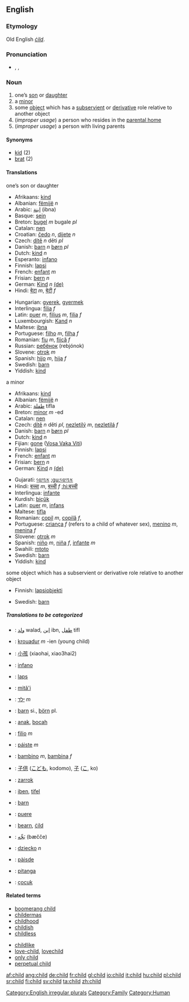 ==English==

===Etymology===
Old English ''[[cild|ċild]]''.

===Pronunciation===
*{{AHD|chīld}}, {{IPA|/ʧaɪld/}}, {{SAMPA|/tSaIld/}}

===Noun===
[[Category:English irregular plurals]]
{{en-noun2|'''child'''|'''[[children]] '''or, obsolete,''' [[childer]]'''}}

# one’s [[son]] or [[daughter]]
# a [[minor]]
#some [[object]] which has a [[subservient]] or [[derivative]] role relative to another object
#(''improper usage'') a person who resides in the [[parental home]]
#(''improper usage'') a person with living parents

====Synonyms====
*[[kid]] (2)
*[[brat]] (2)

====Translations====
;one’s son or daughter
{{top}}
*Afrikaans: [[kind]]
*Albanian: [[fëmijë]] ''n''
*Arabic: [[ابنة]] (ibna)
*Basque: [[sein]]
*Breton: [[bugel]] ''m'' bugale ''pl''
*Catalan: [[nen]]
*Croatian: [[čedo]] ''n'', [[dijete]] ''n''
*Czech: [[dítě]] ''n'' děti ''pl''
*Danish: [[barn]] ''n'' [[børn]] ''pl''
*Dutch: [[kind]] ''n''
*Esperanto: [[infano]]
*Finnish: [[lapsi]]
*French: [[enfant]] ''m''
*Frisian: [[bern]] ''n''
*German: [[Kind]] ''n'' [[:de:Kind|(de)]]
*Hindi: [[बेटा]] ''m'', [[बेटी]] ''f''<!--ref Oxford Hindi-Eng Dict.-->
{{mid}}
*Hungarian: [[gyerek]], [[gyermek]]
*Interlingua: [[filia]] ''f''
*Latin: [[puer]] ''m'', [[filius]] ''m'', [[filia]] ''f''
*Luxembourgish: [[Kand]] ''n''
*Maltese: [[ibna]]
*Portuguese: [[filho]] ''m'', [[filha]] ''f''
*Romanian: [[fiu]] ''m'', [[fiică]] ''f''
*Russian: [[ребёнок]] (rebjónok) {{m}}
*Slovene: [[otrok]] ''m''
*Spanish: [[hijo]] ''m'', [[hija]] ''f''
*Swedish: [[barn]]
*Yiddish: [[kind]]
{{bottom}}

;a minor
{{top}}
*Afrikaans: [[kind]]
*Albanian: [[fëmijë]] ''n''
*Arabic: [[طفلة]] tifla
*Breton: [[minor]] ''m'' -ed
*Catalan: [[nen]]
*Czech: [[dítě]] ''n'' děti ''pl'', [[nezletilý]] ''m'', [[nezletilá]] ''f''
*Danish: [[barn]] ''n'' [[børn]] ''pl''
*Dutch: [[kind]] ''n''
*Fijian: [[gone]] ([[:fj:gone|Vosa Vaka Viti]])
*Finnish: [[lapsi]]
*French: [[enfant]] ''m''
*Frisian: [[bern]] ''n''
*German: [[Kind]] ''n'' [[:de:Kind|(de)]]
{{mid}}
*Gujarati: [[બાળક]] [[:gu:બાળક]]
*Hindi: [[बच्चा]] ''m'', [[बच्ची]] ''f'' [[:hi:बच्ची]]<!--ref Oxford Hindi-Eng Dict.-->
*Interlingua: [[infante]]
*Kurdish: [[biçûk]]
*Latin: [[puer]] ''m'', [[infans]]
*Maltese: [[tifla]]
*Romanian: [[copil]] ''m'', [[copilă]] ''f'',
*Portuguese: [[criança]] ''f'' (refers to a child of whatever sex), [[menino]] ''m'', [[menina]] ''f''
*Slovene: [[otrok]] ''m''
*Spanish: [[niño]] ''m'', [[niña]] ''f'', [[infante]] ''m''
*Swahili: [[mtoto]]
*Swedish: [[barn]]
*Yiddish: [[kind]]
{{bottom}}

;some object which has a subservient or derivative role relative to another object
{{top}}
*Finnish: [[lapsiobjekti]]
{{mid}}
*Swedish: [[barn]]
{{bottom}}

<!--;a person who resides in the parental home
{{top}}
{{mid}}
{{bottom}}

;a person with living parents
{{top}}
{{mid}}
{{bottom}}
-->
=====Translations to be categorized=====
{{checktrans}}

*{{ttbc|Arabic}}: [[ولد]] walad, [[ابن]] ibn, [[طفل]] tifl
*{{ttbc|Breton}}: [[krouadur]] ''m'' -ien (young child)
*{{ttbc|Chinese}}: [[小孩]] (xiaohai, xiao3hai2)
*{{ttbc|Esperanto}}: [[infano]]
*{{ttbc|Estonian}}: [[laps]]
*{{ttbc|Guaraní}}: [[mitã'i]]
*{{ttbc|Hebrew}}: [[ילד]] ''m''
*{{ttbc|Icelandic}}: [[barn]] si., [[börn]] pl.
*{{ttbc|Indonesian}}: [[anak]], [[bocah]]
*{{ttbc|Interlingua}}: [[filio]] ''m''
*{{ttbc|Irish}}: [[páiste]] ''m''
*{{ttbc|Italian}}: [[bambino]] ''m'', [[bambina]] ''f''
*{{ttbc|Japanese}}: [[子供]] ([[こども]], kodomo), [[子]] ([[こ]], ko)
*{{ttbc|Kurdish}}: [[zarrok]]
*{{ttbc|Maltese}}: [[iben]], [[tifel]]
*{{ttbc|Norwegian}}: [[barn]]
*{{ttbc|Novial}}: [[puere]]
*{{ttbc|Old English}}: [[bearn]], [[cild|ċild]]
*{{ttbc|Persian}}: [[بَچِّه]] (bæčče)
*{{ttbc|Polish}}: [[dziecko]] ''n''
*{{ttbc|Scottish Gaelic}}: [[pàisde]]
*{{ttbc|Tupinambá}}: [[pitanga]]
*{{ttbc|Turkish}}: [[çocuk]]

====Related terms====
{{top}}
*[[boomerang child]]
*[[childermas]]
*[[childhood]]
*[[childish]]
*[[childless]]
{{mid}}
*[[childlike]]
*[[love-child]], [[lovechild]]
*[[only child]]
*[[perpetual child]]
{{bottom}}

[[Category:Family]]
[[Category:Human]]

[[af:child]]
[[ang:child]]
[[de:child]]
[[fr:child]]
[[gl:child]]
[[io:child]]
[[it:child]]
[[hu:child]]
[[pl:child]]
[[sr:child]]
[[fi:child]]
[[sv:child]]
[[ta:child]]
[[zh:child]]